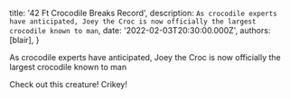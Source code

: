
  title: '42 Ft Crocodile Breaks Record',
  description: `As crocodile experts have anticipated, Joey the Croc is now officially the largest crocodile known to man`,
  date: '2022-02-03T20:30:00.000Z',
  authors: [blair],
}

<!--excerpt-->

As crocodile experts have anticipated, Joey the Croc is now officially the largest crocodile known to man

<!--/excerpt-->

Check out this creature! Crikey!

